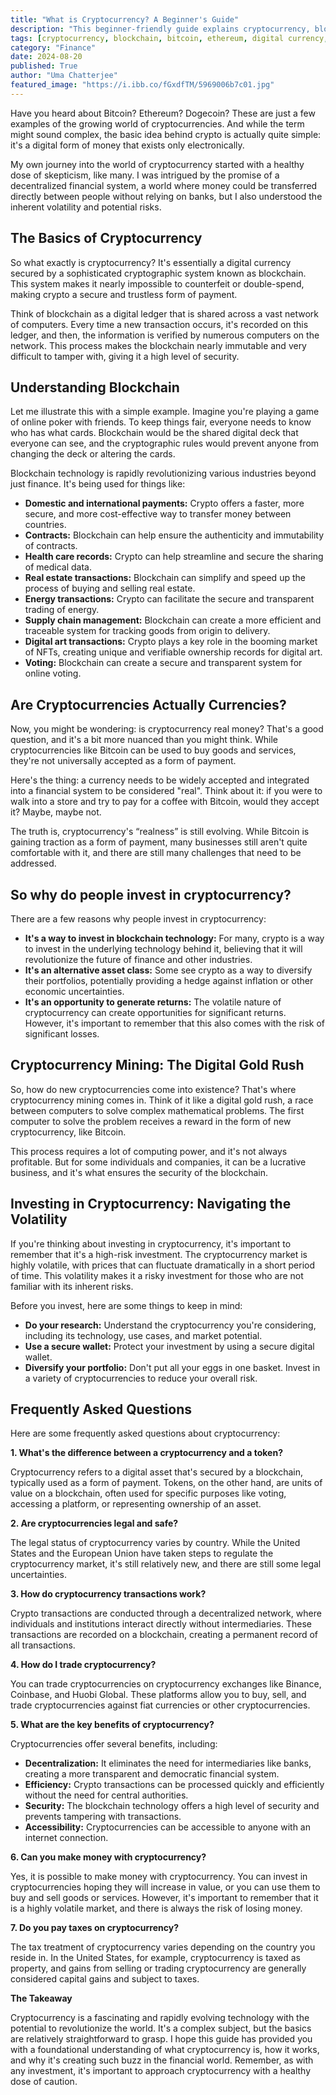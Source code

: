 ```yaml
---
title: "What is Cryptocurrency? A Beginner's Guide"
description: "This beginner-friendly guide explains cryptocurrency, blockchain technology, and how they are changing finance. Learn about cryptocurrency mining, investing, common terms, and the potential risks."
tags: [cryptocurrency, blockchain, bitcoin, ethereum, digital currency, decentralized finance, crypto mining, crypto investing, crypto basics, finance, technology, investment]
category: "Finance"
date: 2024-08-20
published: True
author: "Uma Chatterjee"
featured_image: "https://i.ibb.co/fGxdfTM/5969006b7c01.jpg"
---
```



Have you heard about Bitcoin? Ethereum? Dogecoin? These are just a few examples of the growing world of cryptocurrencies. And while the term might sound complex, the basic idea behind crypto is actually quite simple: it's a digital form of money that exists only electronically. 

My own journey into the world of cryptocurrency started with a healthy dose of skepticism, like many.  I was intrigued by the promise of a decentralized financial system, a world where money could be transferred directly between people without relying on banks, but I also understood the inherent volatility and potential risks.

## The Basics of Cryptocurrency 

So what exactly is cryptocurrency? It's essentially a digital currency secured by a sophisticated cryptographic system known as blockchain.  This system makes it nearly impossible to counterfeit or double-spend, making crypto a secure and trustless form of payment. 

Think of blockchain as a digital ledger that is shared across a vast network of computers.  Every time a new transaction occurs, it's recorded on this ledger, and then, the information is verified by numerous computers on the network. This process makes the blockchain nearly immutable and very difficult to tamper with, giving it a high level of security. 

##  Understanding Blockchain

Let me illustrate this with a simple example. Imagine you're playing a game of online poker with friends.  To keep things fair, everyone needs to know who has what cards.  Blockchain would be the shared digital deck that everyone can see, and the cryptographic rules would prevent anyone from changing the deck or altering the cards.

Blockchain technology is rapidly revolutionizing various industries beyond just finance.  It's being used for things like:

* **Domestic and international payments:** Crypto offers a faster, more secure, and more cost-effective way to transfer money between countries.
* **Contracts:** Blockchain can help ensure the authenticity and immutability of contracts. 
* **Health care records:** Crypto can help streamline and secure the sharing of medical data.
* **Real estate transactions:** Blockchain can simplify and speed up the process of buying and selling real estate.
* **Energy transactions:** Crypto can facilitate the secure and transparent trading of energy.
* **Supply chain management:** Blockchain can create a more efficient and traceable system for tracking goods from origin to delivery.
* **Digital art transactions:** Crypto plays a key role in the booming market of NFTs, creating unique and verifiable ownership records for digital art.
* **Voting:** Blockchain can create a secure and transparent system for online voting.

## Are Cryptocurrencies Actually Currencies?

Now, you might be wondering: is cryptocurrency real money? That's a good question, and it's a bit more nuanced than you might think.  While cryptocurrencies like Bitcoin can be used to buy goods and services, they're not universally accepted as a form of payment. 

Here's the thing: a currency needs to be widely accepted and integrated into a financial system to be considered "real". Think about it: if you were to walk into a store and try to pay for a coffee with Bitcoin, would they accept it?  Maybe, maybe not. 

The truth is, cryptocurrency's “realness” is still evolving. While Bitcoin is gaining traction as a form of payment, many businesses still aren't quite comfortable with it, and there are still many challenges that need to be addressed.

##  So why do people invest in cryptocurrency?

There are a few reasons why people invest in cryptocurrency:

* **It's a way to invest in blockchain technology:** For many, crypto is a way to invest in the underlying technology behind it, believing that it will revolutionize the future of finance and other industries. 
* **It's an alternative asset class:** Some see crypto as a way to diversify their portfolios, potentially providing a hedge against inflation or other economic uncertainties. 
* **It's an opportunity to generate returns:** The volatile nature of cryptocurrency can create opportunities for significant returns. However, it's important to remember that this also comes with the risk of significant losses.

## Cryptocurrency Mining:  The Digital Gold Rush

So, how do new cryptocurrencies come into existence?  That's where cryptocurrency mining comes in.  Think of it like a digital gold rush, a race between computers to solve complex mathematical problems. The first computer to solve the problem receives a reward in the form of new cryptocurrency, like Bitcoin. 

This process requires a lot of computing power, and it's not always profitable.  But for some individuals and companies, it can be a lucrative business, and it's what ensures the security of the blockchain.

## Investing in Cryptocurrency:  Navigating the Volatility 

If you're thinking about investing in cryptocurrency, it's important to remember that it's a high-risk investment.  The cryptocurrency market is highly volatile, with prices that can fluctuate dramatically in a short period of time.  This volatility makes it a risky investment for those who are not familiar with its inherent risks.

Before you invest, here are some things to keep in mind:

* **Do your research:**  Understand the cryptocurrency you're considering, including its technology, use cases, and market potential.
* **Use a secure wallet:**  Protect your investment by using a secure digital wallet.
* **Diversify your portfolio:**  Don't put all your eggs in one basket.  Invest in a variety of cryptocurrencies to reduce your overall risk.

## Frequently Asked Questions

Here are some frequently asked questions about cryptocurrency:

**1.  What's the difference between a cryptocurrency and a token?**

Cryptocurrency refers to a digital asset that's secured by a blockchain, typically used as a form of payment. Tokens, on the other hand, are units of value on a blockchain, often used for specific purposes like voting, accessing a platform, or representing ownership of an asset. 

**2. Are cryptocurrencies legal and safe?**

The legal status of cryptocurrency varies by country.  While the United States and the European Union have taken steps to regulate the cryptocurrency market, it's still relatively new, and there are still some legal uncertainties.

**3. How do cryptocurrency transactions work?**

Crypto transactions are conducted through a decentralized network, where individuals and institutions interact directly without intermediaries. These transactions are recorded on a blockchain, creating a permanent record of all transactions.

**4.  How do I trade cryptocurrency?**

You can trade cryptocurrencies on cryptocurrency exchanges like Binance, Coinbase, and Huobi Global. These platforms allow you to buy, sell, and trade cryptocurrencies against fiat currencies or other cryptocurrencies. 

**5.  What are the key benefits of cryptocurrency?**

Cryptocurrencies offer several benefits, including:

* **Decentralization:**  It eliminates the need for intermediaries like banks, creating a more transparent and democratic financial system.
* **Efficiency:**  Crypto transactions can be processed quickly and efficiently without the need for central authorities.
* **Security:**  The blockchain technology offers a high level of security and prevents tampering with transactions.
* **Accessibility:** Cryptocurrencies can be accessible to anyone with an internet connection.

**6. Can you make money with cryptocurrency?**

Yes, it is possible to make money with cryptocurrency.  You can invest in cryptocurrencies hoping they will increase in value, or you can use them to buy and sell goods or services.  However, it's important to remember that it is a highly volatile market, and there is always the risk of losing money.

**7. Do you pay taxes on cryptocurrency?**

The tax treatment of cryptocurrency varies depending on the country you reside in.  In the United States, for example, cryptocurrency is taxed as property, and gains from selling or trading cryptocurrency are generally considered capital gains and subject to taxes.

**The Takeaway**

Cryptocurrency is a fascinating and rapidly evolving technology with the potential to revolutionize the world. It's a complex subject, but the basics are relatively straightforward to grasp. I hope this guide has provided you with a foundational understanding of what cryptocurrency is, how it works, and why it's creating such buzz in the financial world.   Remember, as with any investment,  it's important to approach cryptocurrency with a healthy dose of caution.